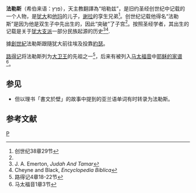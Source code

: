 '''法勒斯'''（希伯来语：פֶּרֶץ），天主教翻譯為“培勒兹”，是旧约圣经创世纪中记载的一个人物，是[[犹大_(雅各第四子)|犹大]]和[[他玛|他玛]]的儿子，[[谢拉|谢拉]]的孪生兄弟<ref name="#1">创世纪38章29节</ref>。创世纪记载他得名“法勒斯”是因为他是双生子中先出生的，因此“突破”了子宫<ref name="#1"/>。按照圣经学者，其出生的记载是关于[[犹大支派|犹大支派]]一部分民族起源的历史<ref>J. A. Emerton, ''Judah And Tamar''</ref><ref>Cheyne and Black, ''Encyclopedia Biblica''</ref>. 

據[[創世紀|創世紀]]法勒斯跟隨犹大前往埃及投靠[[約瑟_(舊約聖經)|約瑟]]。

[[路得记|路得记]]将法勒斯列为[[大卫王|大卫王]]的先祖之一<ref>路得记4章18-22节</ref>，后来有被列入[[马太福音|马太福音]]中[[耶稣的家谱|耶稣的家谱]]<ref>马太福音1章3节</ref>。

==参见==
*但以理书「書文於壁」的故事中提到的亚兰语单词有时转录为法勒斯。

==参考文献==
<references />

{{聖經人物小作品}}
{{Adam to David}}

[[Category:圣经人物|P]]
